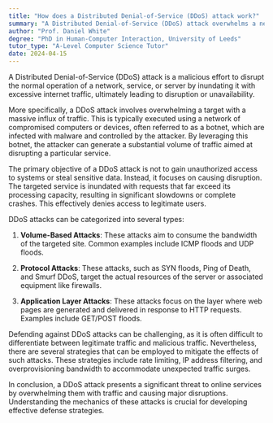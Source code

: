 ```yaml
---
title: "How does a Distributed Denial-of-Service (DDoS) attack work?"
summary: "A Distributed Denial-of-Service (DDoS) attack overwhelms a network, service, or server with traffic to cause disruption or unavailability."
author: "Prof. Daniel White"
degree: "PhD in Human-Computer Interaction, University of Leeds"
tutor_type: "A-Level Computer Science Tutor"
date: 2024-04-15
---
```


A Distributed Denial-of-Service (DDoS) attack is a malicious effort to disrupt the normal operation of a network, service, or server by inundating it with excessive internet traffic, ultimately leading to disruption or unavailability.

More specifically, a DDoS attack involves overwhelming a target with a massive influx of traffic. This is typically executed using a network of compromised computers or devices, often referred to as a botnet, which are infected with malware and controlled by the attacker. By leveraging this botnet, the attacker can generate a substantial volume of traffic aimed at disrupting a particular service.

The primary objective of a DDoS attack is not to gain unauthorized access to systems or steal sensitive data. Instead, it focuses on causing disruption. The targeted service is inundated with requests that far exceed its processing capacity, resulting in significant slowdowns or complete crashes. This effectively denies access to legitimate users.

DDoS attacks can be categorized into several types:

1. **Volume-Based Attacks**: These attacks aim to consume the bandwidth of the targeted site. Common examples include ICMP floods and UDP floods.

2. **Protocol Attacks**: These attacks, such as SYN floods, Ping of Death, and Smurf DDoS, target the actual resources of the server or associated equipment like firewalls.

3. **Application Layer Attacks**: These attacks focus on the layer where web pages are generated and delivered in response to HTTP requests. Examples include GET/POST floods.

Defending against DDoS attacks can be challenging, as it is often difficult to differentiate between legitimate traffic and malicious traffic. Nevertheless, there are several strategies that can be employed to mitigate the effects of such attacks. These strategies include rate limiting, IP address filtering, and overprovisioning bandwidth to accommodate unexpected traffic surges.

In conclusion, a DDoS attack presents a significant threat to online services by overwhelming them with traffic and causing major disruptions. Understanding the mechanics of these attacks is crucial for developing effective defense strategies.
    